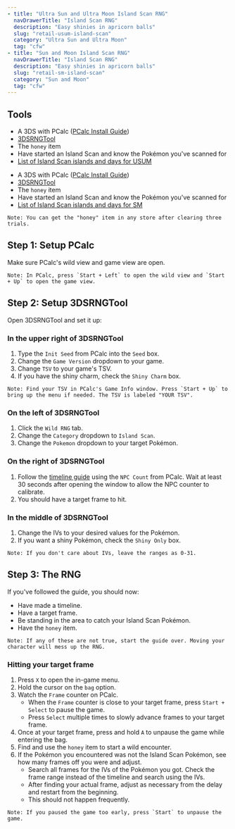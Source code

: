 ```yaml
---
- title: "Ultra Sun and Ultra Moon Island Scan RNG"
  navDrawerTitle: "Island Scan RNG"
  description: "Easy shinies in apricorn balls"
  slug: "retail-usum-island-scan"
  category: "Ultra Sun and Ultra Moon"
  tag: "cfw"
- title: "Sun and Moon Island Scan RNG"
  navDrawerTitle: "Island Scan RNG"
  description: "Easy shinies in apricorn balls"
  slug: "retail-sm-island-scan"
  category: "Sun and Moon"
  tag: "cfw"
---
```


## Tools

<ShowIf slug="/retail-usum-island-scan">

- A 3DS with PCalc ([PCalc Install Guide](/misc-3ds-installing-pcalc))
- [3DSRNGTool](https://github.com/wwwwwwzx/3DSRNGTool/releases)
- The `honey` item
- Have started an Island Scan and know the Pokémon you've scanned for
- [List of Island Scan islands and days for USUM](/misc-3ds-island-scan-usum)

</ShowIf>

<ShowIf slug="/retail-sm-island-scan">

- A 3DS with PCalc ([PCalc Install Guide](/misc-3ds-installing-pcalc))
- [3DSRNGTool](https://github.com/wwwwwwzx/3DSRNGTool/releases)
- The `honey` item
- Have started an Island Scan and know the Pokémon you've scanned for
- [List of Island Scan islands and days for SM](/misc-3ds-island-scan-sm)

</ShowIf>

```
Note: You can get the "honey" item in any store after clearing three trials.
```

## Step 1: Setup PCalc

Make sure PCalc's wild view and game view are open.

```
Note: In PCalc, press `Start + Left` to open the wild view and `Start + Up` to open the game view.
```

## Step 2: Setup 3DSRNGTool

Open 3DSRNGTool and set it up:

### In the upper right of 3DSRNGTool

1. Type the `Init Seed` from PCalc into the `Seed` box.
2. Change the `Game Version` dropdown to your game.
3. Change `TSV` to your game's TSV.
4. If you have the shiny charm, check the `Shiny Charm` box.

```
Note: Find your TSV in PCalc's Game Info window. Press `Start + Up` to bring up the menu if needed. The TSV is labeled "YOUR TSV".
```

### On the left of 3DSRNGTool

1. Click the `Wild RNG` tab.
2. Change the `Category` dropdown to `Island Scan`.
3. Change the `Pokemon` dropdown to your target Pokémon.

### On the right of 3DSRNGTool

1. Follow the [timeline guide](/retail-usum-timeline) using the `NPC Count` from PCalc. Wait at least 30 seconds after opening the window to allow the NPC counter to calibrate.
2. You should have a target frame to hit.

### In the middle of 3DSRNGTool

1. Change the IVs to your desired values for the Pokémon.
2. If you want a shiny Pokémon, check the `Shiny Only` box.

```
Note: If you don't care about IVs, leave the ranges as 0-31.
```

## Step 3: The RNG

If you've followed the guide, you should now:

- Have made a timeline.
- Have a target frame.
- Be standing in the area to catch your Island Scan Pokémon.
- Have the `honey` item.

```
Note: If any of these are not true, start the guide over. Moving your character will mess up the RNG.
```

### Hitting your target frame

1. Press `X` to open the in-game menu.
2. Hold the cursor on the `bag` option.
3. Watch the `Frame` counter on PCalc.
   - When the `Frame` counter is close to your target frame, press `Start + Select` to pause the game.
   - Press `Select` multiple times to slowly advance frames to your target frame.
4. Once at your target frame, press and hold `A` to unpause the game while entering the bag.
5. Find and use the `honey` item to start a wild encounter.
6. If the Pokémon you encountered was not the Island Scan Pokémon, see how many frames off you were and adjust.
   - Search all frames for the IVs of the Pokémon you got. Check the frame range instead of the timeline and search using the IVs.
   - After finding your actual frame, adjust as necessary from the delay and restart from the beginning.
   - This should not happen frequently.

```
Note: If you paused the game too early, press `Start` to unpause the game.
```
